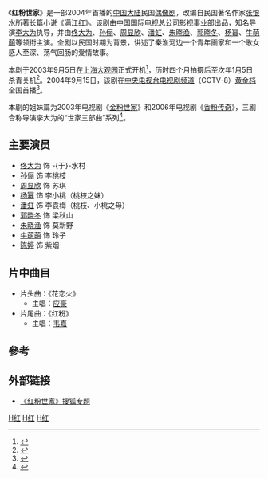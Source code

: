 {{电视节目信息框
| 名称      = 红粉世家
| 英文名称  = 
| 图片      = 红粉世家.jpg
| 图说      = 电视剧海报
| 类型      = [[偶像剧|偶像剧]] - 民国、家庭、爱情
| 格式      = [[电视连续剧|电视连续剧]]
| 原著      = [[张恨水|张恨水]]《[[满江红_(小说)|满江红]]》
| 编剧      = 西门、葛杉、黄柯
| 导演      = [[李大为_(导演)|李大为]]
| 助理导演  = 刘杰、曹广德
| 主演      = [[佟大为|佟大为]]、[[孙俪|孙俪]]、[[周显欣|周显欣]]、<br />[[潘虹|潘虹]]、[[朱晓渔|朱晓渔]]、[[郭晓冬|郭晓冬]]、<br />[[杨幂|杨幂]]、[[牛萌萌|牛萌萌]]
| 配音      = 
| 国家      = {{中国大陆}}
| 语言      = [[普通话|普通话]]
| 集数      = 38集
| 片头曲    = 应豪《花恋火》
| 作曲      = [[三宝_(作曲家)|三宝]]
| 作词      = 梁芒
| 片尾曲    = 韦嘉《红粉》
| 作曲2     = 三宝
| 作词2     = 西门
| 制作年份  = 2003年
| 制片人    = 贾晓晨
| 出品人    = 高建民
| 监制      = 李建、魏平
| 剪辑      = 董传辉
| 外景      = {{CHN}}[[上海影视乐园|上海影视乐园]]、江苏[[周庄|周庄]]、浙江[[南浔镇|南浔]]
| 摄影      = 谢天翔
| 制作公司  = [[中国国际电视总公司|中国国际电视总公司]]
| 播出國家  = {{CHN}}
| 频道      = [[央视八套|央视八套]]
| 开始      = {{Start date|2004|9|15}}
| 结束      = 
| 相关节目  = [[金粉世家_(2003年电视剧)|金粉世家 (2003年电视剧)]]<br />[[香粉传奇|香粉传奇]]
}}

《'''红粉世家'''》是一部2004年首播的[[中国大陆|中国大陆]]民国[[偶像剧|偶像剧]]，改编自民国著名作家[[张恨水|张恨水]]所著长篇小说《[[满江红_(小说)|满江红]]》。该剧由[[中视影视事业部|中国国际电视总公司影视事业部]]出品，知名导演[[李大为_(导演)|李大为]]执导，并由[[佟大为|佟大为]]、[[孙俪|孙俪]]、[[周显欣|周显欣]]、[[潘虹|潘虹]]、[[朱晓渔|朱晓渔]]、[[郭晓冬|郭晓冬]]、[[杨幂|杨幂]]、[[牛萌萌|牛萌萌]]等领衔主演。全剧以民国时期为背景，讲述了秦淮河边一个青年画家和一个歌女感人至深、荡气回肠的爱情故事。

本剧于2003年9月5日在[[上海大观园|上海大观园]]正式开机<ref>{{cite news | title=组图：《红粉世家》开机 佟大为孙俪新造型亮相 | url=http://ent.sina.com.cn/2003-09-05/1621196527.html | newspaper=新浪娱乐 | date=2003-09-05}}</ref>，历时四个月拍摄后至次年1月5日杀青关机<ref>{{cite news | title=李大为《香粉世家》将行 誓将“世家”进行到底 | url=http://ent.sina.com.cn/v/2003-12-18/1023256496.html | newspaper=[[青年时报|青年时报]] | date=2003-12-18}}</ref>。2004年9月15日，该剧在[[中央电视台电视剧频道|中央电视台电视剧频道]]（CCTV-8）[[黄金时段|黄金档]]全国首播<ref>{{cite news | title=《红粉世家》今日上演 八看点超《金粉》(组图) | url=http://ent.sina.com.cn/2004-09-15/0955504541.html | newspaper=新浪娱乐 | date=2004-09-15}}</ref>。

本剧的姐妹篇为2003年电视剧《[[金粉世家_(2003年电视剧)|金粉世家]]》和2006年电视剧《[[香粉传奇|香粉传奇]]》，三剧合称导演李大为的“世家三部曲”系列<ref>{{cite news | title=李大为打造绝美《香粉世家》 终结世家三部曲 | url=http://ent.sina.com.cn/v/m/2005-02-21/1121658080.html | newspaper=成都日报 | date=2005-02-21}}</ref>。

== 主要演员 ==
* [[佟大为|佟大为]] 饰 -{于}-水村
* [[孙俪|孙俪]] 饰 李桃枝
* [[周显欣|周显欣]] 饰 苏琪
* [[杨幂|杨幂]] 饰 李小桃（桃枝之妹）
* [[潘虹|潘虹]] 饰 李袁梅（桃枝、小桃之母）
* [[郭晓冬|郭晓冬]] 饰 梁秋山
* [[朱晓渔|朱晓渔]] 饰 莫新野
* [[牛萌萌|牛萌萌]] 饰 玲子
* [[陈婷|陈婷]] 饰 紫烟

== 片中曲目 ==
* 片头曲：《花恋火》
** 主唱：[[应豪|应豪]]
* 片尾曲：《红粉》 
** 主唱：[[韦嘉|韦嘉]]

== 參考 ==
{{reflist}}

== 外部链接 ==
* [http://yule.sohu.com/s2004/hfsj.shtml 《红粉世家》搜狐专题]

{{2004年中國大陸古裝/民初電視劇}}
[[Category:2004年中國電視劇集|H红]]
[[Category:中華民國大陸時期背景電視劇|H红]]
[[Category:中國小說改編電視劇|H红]]